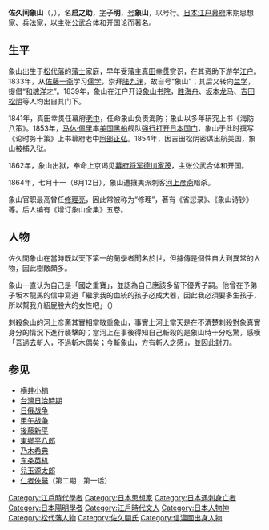 {{unreferenced|time=2011-04-01T02:02:28+00:00}}
{{日本武士
|名稱= 佐久間 象山
|圖片名稱=SakumaShozan.jpg 
|圖片大小= 
|圖片說明= 
|時代= [[江戸時代|江戸時代]]後期
|出生日期= 文化8年2月28日（1811年3月22日）
|出生地點= 
|逝世日期= 元治元年7月11日（1864年8月12日）
|逝世地點= 
|假名= 
|羅馬字= 
|幼名= 
|改名= 国忠→啓
|别名= 受領名：修理
号：象山、子迪、子明
|諡号= 
|神号= 
|戒名= 
|洗禮名= 
|墓所= 蓮乗寺
|朝廷官位=贈正四位 
|幕府職位= 
|主君= 真田幸貫
|藩= 信濃国松代藩士
|氏族= 佐久間氏
|父母=父：佐久間一学、 母：まん（農民出身） 
|養父= 
|養母= 
|兄弟= 
|姐妹= 
|正室=勝順子（勝海舟の実妹） 
|側室= 
|嗣子= 三浦啓之助
|嗣女= 
|養子= 
|養女= 
}}
'''佐久间象山'''（{{jpn|j=佐久間 象山|kana=さくま しょうざん|rm=Sakuma Shōzan}}，{{bd|1811年||1864年|8月12日|catIdx=Sakuma Shouzan}}），名'''启之助'''，[[表字|字]]'''子明'''，[[号|号]]'''象山'''，以号行。[[日本|日本]][[江户幕府|江户幕府]]末期思想家、兵法家，以主张[[公武合体|公武合体]]和开国论而著名。

== 生平 ==
象山出生于[[松代藩|松代藩]]的[[藩士|藩士]]家庭，早年受藩主[[真田幸贯|真田幸贯]]赏识，在其资助下游学[[东京|江户]]。1833年，从[[佐藤一斋|佐藤一斋]]学习[[儒学|儒学]]，崇拜[[陆九渊|陆九渊]]，故自号“象山”；其后又转向[[兰学|兰学]]，提倡“[[和魂洋才|和魂洋才]]”。1839年，象山在江户开设[[象山书院_(日本)|象山书院]]，[[胜海舟|胜海舟]]、[[坂本龙马|坂本龙马]]、[[吉田松阴|吉田松阴]]等人均出自其门下。

1841年，真田幸贯任幕府[[老中|老中]]，任命象山负责海防；象山以多年研究上书《海防八策》。1853年，[[马休·佩里|马休·佩里]]率[[美国|美国]][[黑船|黑船]]舰队[[黑船來航|强行打开日本国门]]，象山于此时撰写《论时务十策》上书幕府老中[[阿部正弘|阿部正弘]]。1854年，因吉田松阴密谋出航美国，象山被捕入狱。

1862年，象山出狱，奉命上京谒见[[幕府将军|幕府将军]][[德川家茂|德川家茂]]，主张公武合体和开国。

1864年，七月十一（8月12日），象山遭攘夷派刺客[[河上彦斋|河上彦斋]]暗杀。

象山官职最高曾任[[修理亮|修理亮]]，因此常被称为“修理”，著有《省愆录》、《象山诗钞》等。后人编有《增订象山全集》五卷。

== 人物 ==
佐久間象山在當時既以天下第一的蘭學者聞名於世，但據傳是個性自大到異常的人物，因此樹敵頗多。

象山一直认为自己是「國之重寶」，並認為自己應該多留下優秀子嗣。他曾在予弟子坂本龍馬的信中寫道「繼承我的血統的孩子必成大器，因此我必須要多生孩子，所以幫我介紹屁股大的女性吧」（{{lang|ja|僕の血を継いだ子供は必ず大成する。そのため、僕の子供をたくさん生めるような、大きな尻の女を紹介してほしい}}）

刺殺象山的河上彦斋其實相當敬重象山，事實上河上當天是在不清楚刺殺對象真實身分的情況下進行襲擊的；當河上在事後得知自己斬殺的是象山時十分吃驚，感嘆「吾過去斬人，不過斬木偶矣；今斬象山，方有斬人之感」，並因此封刀。

== 参见 ==
{{commonscat|Sakuma_Shōzan}}
* [[横井小楠|横井小楠]]
* [[台灣日治時期|台灣日治時期]]
* [[日俄战争|日俄战争]]
* [[甲午战争|甲午战争]]
* [[後藤新平|後藤新平]]
* [[東鄉平八郎|東鄉平八郎]]
* [[乃木希典|乃木希典]]
* [[东条英机|东条英机]]
* [[兒玉源太郎|兒玉源太郎]]
* [[仁者俠醫|仁者俠醫]]（第二期　第一话）

{{Authority control}}
{{DEFAULTSORT:Sakuma Shouzan}}

[[Category:江戶時代學者|Category:江戶時代學者]]
[[Category:日本思想家|Category:日本思想家]]
[[Category:日本遇刺身亡者|Category:日本遇刺身亡者]]
[[Category:日本陽明學者|Category:日本陽明學者]]
[[Category:江戶時代文人|Category:江戶時代文人]]
[[Category:日本人物神|Category:日本人物神]]
[[Category:松代藩人物|Category:松代藩人物]]
[[Category:佐久間氏|Category:佐久間氏]]
[[Category:信濃國出身人物|Category:信濃國出身人物]]